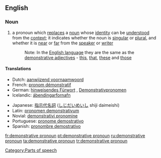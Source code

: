 ==English==

===Noun===

{{en-noun|sg=[[demonstrative]] [[pronoun]]}}

# {{grammar}} a pronoun which [[replace]]s a [[noun]] whose [[identity]] can be [[understood]] from the [[context]]; it indicates whether the noun is [[singular]] or [[plural]], and whether it is [[near]] or [[far]] from the [[speaker]] or [[writer]]
#:Note: In the [[English language]] they are the same as the [[demonstrative adjective]]s - [[this]], [[that]], [[these]] and [[those]]

====Translations====
{{top}}
*Dutch: [[aanwijzend voornaamwoord]] {{n}}
*French: [[pronom démonstratif]] {{m}}
*German: [[hinweisendes Fürwort]] {{n}}, [[Demonstrativpronomen]] {{n}}
*Icelandic: [[ábendingarfornafn]] {{n}}
{{mid}}
*Japanese: [[指示代名詞]] ([[しじだいめいし]] shiji daimeishi)
*Latin: [[pronomen demonstrativum]]
*Novial: [[demonstrativi pronomine]]
*Portuguese: [[pronome demostrativo]] {{m}}
*Spanish: [[pronombre demostrativo]] {{m}}
{{bottom}}

[[Category:Parts of speech]]

[[fr:demonstrative pronoun]]
[[pt:demonstrative pronoun]]
[[ru:demonstrative pronoun]]
[[ta:demonstrative pronoun]]
[[tr:demonstrative pronoun]]